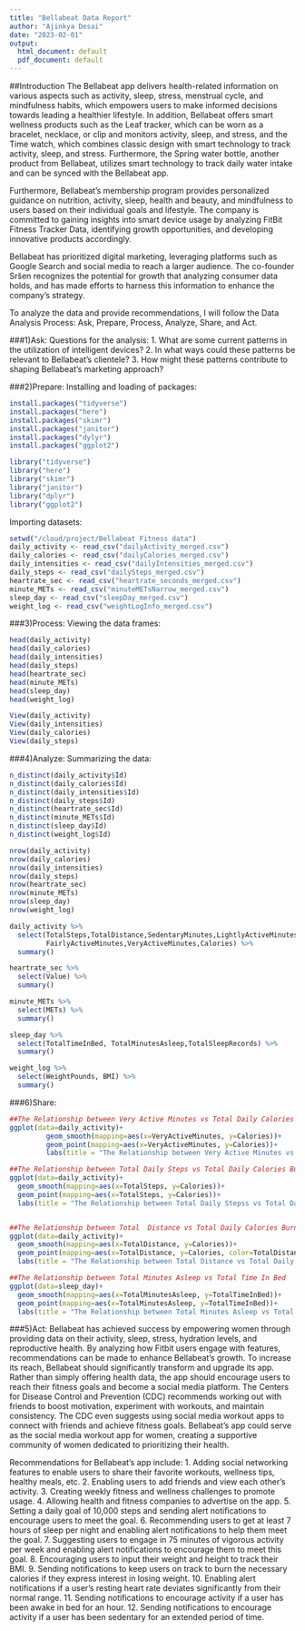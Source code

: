 ```yaml
---
title: "Bellabeat Data Report"
author: "Ajinkya Desai"
date: "2023-02-01"
output:
  html_document: default
  pdf_document: default
---
```


##Introduction
The Bellabeat app delivers health-related information on various aspects such as activity, sleep, stress, menstrual cycle, and mindfulness habits, which empowers users to make informed decisions towards leading a healthier lifestyle. In addition, Bellabeat offers smart wellness products such as the Leaf tracker, which can be worn as a bracelet, necklace, or clip and monitors activity, sleep, and stress, and the Time watch, which combines classic design with smart technology to track activity, sleep, and stress. Furthermore, the Spring water bottle, another product from Bellabeat, utilizes smart technology to track daily water intake and can be synced with the Bellabeat app.

Furthermore, Bellabeat's membership program provides personalized guidance on nutrition, activity, sleep, health and beauty, and mindfulness to users based on their individual goals and lifestyle. The company is committed to gaining insights into smart device usage by analyzing FitBit Fitness Tracker Data, identifying growth opportunities, and developing innovative products accordingly.

Bellabeat has prioritized digital marketing, leveraging platforms such as Google Search and social media to reach a larger audience. The co-founder Sršen recognizes the potential for growth that analyzing consumer data holds, and has made efforts to harness this information to enhance the company's strategy.

To analyze the data and provide recommendations, I will follow the Data Analysis Process: Ask, Prepare, Process, Analyze, Share, and Act.

###1)Ask:
Questions for the analysis:
1.	What are some current patterns in the utilization of intelligent devices?
2.	In what ways could these patterns be relevant to Bellabeat’s clientele?
3.	How might these patterns contribute to shaping Bellabeat’s marketing approach?
  

###2)Prepare:
Installing and loading of packages:

```r
install.packages("tidyverse")
install.packages("here")
install.packages("skimr")
install.packages("janitor")
install.packages("dylyr")
install.packages("ggplot2")

library("tidyverse")
library("here")
library("skimr")
library("janitor")
library("dplyr")
library("ggplot2")
```

Importing datasets:

```r
setwd("/cloud/project/Bellabeat Fitness data")
daily_activity <- read_csv("dailyActivity_merged.csv")
daily_calories <- read_csv("dailyCalories_merged.csv")
daily_intensities <- read_csv("dailyIntensities_merged.csv")
daily_steps <- read_csv("dailySteps_merged.csv")
heartrate_sec <- read_csv("heartrate_seconds_merged.csv")
minute_METs <- read_csv("minuteMETsNarrow_merged.csv")
sleep_day <- read_csv("sleepDay_merged.csv")
weight_log <- read_csv("weightLogInfo_merged.csv")
```



###3)Process:
Viewing the data frames:

```r
head(daily_activity)
head(daily_calories)
head(daily_intensities)
head(daily_steps)
head(heartrate_sec)
head(minute_METs)
head(sleep_day)
head(weight_log)

View(daily_activity)
View(daily_intensities)
View(daily_calories)
View(daily_steps)
```


###4)Analyze:
Summarizing the data:
```r
n_distinct(daily_activity$Id)
n_distinct(daily_calories$Id)
n_distinct(daily_intensities$Id)
n_distinct(daily_steps$Id)
n_distinct(heartrate_sec$Id)
n_distinct(minute_METs$Id)
n_distinct(sleep_day$Id)
n_distinct(weight_log$Id)

nrow(daily_activity)
nrow(daily_calories)
nrow(daily_intensities)
nrow(daily_steps)
nrow(heartrate_sec)
nrow(minute_METs)
nrow(sleep_day)
nrow(weight_log)

daily_activity %>%
  select(TotalSteps,TotalDistance,SedentaryMinutes,LightlyActiveMinutes,
         FairlyActiveMinutes,VeryActiveMinutes,Calories) %>%
  summary()

heartrate_sec %>%
  select(Value) %>%
  summary()

minute_METs %>%
  select(METs) %>%
  summary()

sleep_day %>%
  select(TotalTimeInBed, TotalMinutesAsleep,TotalSleepRecords) %>%
  summary()

weight_log %>%
  select(WeightPounds, BMI) %>%
  summary()

```

###6)Share:
```r

##The Relationship between Very Active Minutes vs Total Daily Calories Burned
ggplot(data=daily_activity)+
         geom_smooth(mapping=aes(x=VeryActiveMinutes, y=Calories))+
         geom_point(mapping=aes(x=VeryActiveMinutes, y=Calories))+
         labs(title = "The Relationship between Very Active Minutes vs Total Daily Calories Burned", caption = "Data collected by Ajinkya Desai")

##The Relationship between Total Daily Steps vs Total Daily Calories Burned
ggplot(data=daily_activity)+
  geom_smooth(mapping=aes(x=TotalSteps, y=Calories))+
  geom_point(mapping=aes(x=TotalSteps, y=Calories))+
  labs(title = "The Relationship between Total Daily Stepss vs Total Daily Calories Burned", caption = "Data collected by Ajinkya Desai")


##The Relationship between Total  Distance vs Total Daily Calories Burned
ggplot(data=daily_activity)+
  geom_smooth(mapping=aes(x=TotalDistance, y=Calories))+
  geom_point(mapping=aes(x=TotalDistance, y=Calories, color=TotalDistance))+
  labs(title = "The Relationship between Total Distance vs Total Daily Calories Burned", caption = "Data collected by Ajinkya Desai")

##The Relationship between Total Minutes Asleep vs Total Time In Bed 
ggplot(data=sleep_day)+
  geom_smooth(mapping=aes(x=TotalMinutesAsleep, y=TotalTimeInBed))+
  geom_point(mapping=aes(x=TotalMinutesAsleep, y=TotalTimeInBed))+
  labs(title = "The Relationship between Total Minutes Asleep vs Total Time In Bed", caption = "Data collected by Ajinkya Desai")

```


###5)Act:
Bellabeat has achieved success by empowering women through providing data on their activity, sleep, stress, hydration levels, and reproductive health. By analyzing how Fitbit users engage with features, recommendations can be made to enhance Bellabeat’s growth.
To increase its reach, Bellabeat should significantly transform and upgrade its app. Rather than simply offering health data, the app should encourage users to reach their fitness goals and become a social media platform.
The Centers for Disease Control and Prevention (CDC) recommends working out with friends to boost motivation, experiment with workouts, and maintain consistency. The CDC even suggests using social media workout apps to connect with friends and achieve fitness goals. Bellabeat’s app could serve as the social media workout app for women, creating a supportive community of women dedicated to prioritizing their health.

Recommendations for Bellabeat’s app include:
1.	Adding social networking features to enable users to share their favorite workouts, wellness tips, healthy meals, etc.
2.	Enabling users to add friends and view each other’s activity.
3.	Creating weekly fitness and wellness challenges to promote usage.
4.	Allowing health and fitness companies to advertise on the app.
5.	Setting a daily goal of 10,000 steps and sending alert notifications to encourage users to meet the goal.
6.	Recommending users to get at least 7 hours of sleep per night and enabling alert notifications to help them meet the goal.
7.	Suggesting users to engage in 75 minutes of vigorous activity per week and enabling alert notifications to encourage them to meet this goal.
8.	Encouraging users to input their weight and height to track their BMI.
9.	Sending notifications to keep users on track to burn the necessary calories if they express interest in losing weight.
10.	Enabling alert notifications if a user’s resting heart rate deviates significantly from their normal range.
11.	Sending notifications to encourage activity if a user has been awake in bed for an hour.
12.	Sending notifications to encourage activity if a user has been sedentary for an extended period of time.
